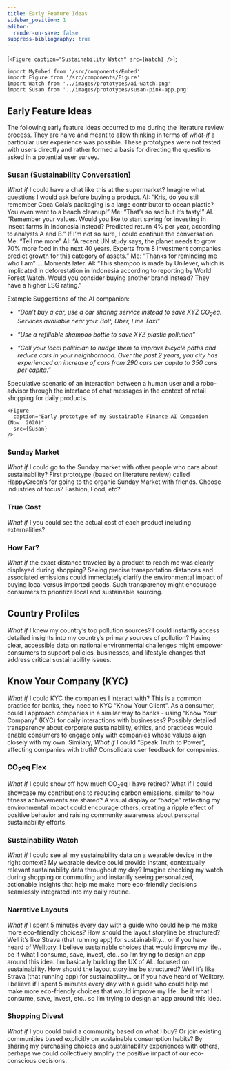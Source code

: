 ```yaml
---
title: Early Feature Ideas
sidebar_position: 1
editor:
  render-on-save: false
suppress-bibliography: true
---
```





[`<Figure caption="Sustainability Watch" src={Watch} />`];

````mdx-code-block
import MyEmbed from '/src/components/Embed'
import Figure from '/src/components/Figure'
import Watch from '../images/prototypes/ai-watch.png'
import Susan from '../images/prototypes/susan-pink-app.png'
````

## Early Feature Ideas

The following early feature ideas occurred to me during the literature
review process. They are naive and meant to allow thinking in terms of
*what-if* a particular user experience was possible. These prototypes
were not tested with users directly and rather formed a basis for
directing the questions asked in a potential user survey.

### Susan (Sustainability Conversation)

*What if* I could have a chat like this at the supermarket? Imagine what
questions I would ask before buying a product. AI: “Kris, do you still
remember Coca Cola’s packaging is a large contributor to ocean plastic?
You even went to a beach cleanup!” Me: “That’s so sad but it’s tasty!”
AI. “Remember your values. Would you like to start saving for investing
in insect farms in Indonesia instead? Predicted return 4% per year,
according to analysts A and B.” If I’m not so sure, I could continue the
conversation. Me: “Tell me more” AI: “A recent UN study says, the planet
needs to grow 70% more food in the next 40 years. Experts from 8
investment companies predict growth for this category of assets.” Me:
“Thanks for reminding me who I am” … Moments later. AI: “This shampoo is
made by Unilever, which is implicated in deforestation in Indonesia
according to reporting by World Forest Watch. Would you consider buying
another brand instead? They have a higher ESG rating.”

Example Suggestions of the AI companion:

-   *“Don’t buy a car, use a car sharing service instead to save XYZ
    CO<sub>2</sub>eq. Services available near you: Bolt, Uber, Line
    Taxi”*

-   *“Use a refillable shampoo bottle to save XYZ plastic pollution”*

-   *“Call your local politician to nudge them to improve bicycle paths
    and reduce cars in your neighborhood. Over the past 2 years, you
    city has experienced an increase of cars from 290 cars per capita to
    350 cars per capita.”*

Speculative scenario of an interaction between a human user and a
robo-advisor through the interface of chat messages in the context of
retail shopping for daily products.

````mdx-code-block
<Figure
  caption="Early prototype of my Sustainable Finance AI Companion (Nov. 2020)"
  src={Susan}
/>
````

### Sunday Market

*What if* I could go to the Sunday market with other people who care
about sustainability? First prototype (based on literature review)
called HappyGreen’s for going to the organic Sunday Market with friends.
Choose industries of focus? Fashion, Food, etc?

<MyEmbed src="https://framer.com/embed/HappyGreen-s--b6BsD3AvB9LOehpEFVAu/DGVOYRTex?highlights=0" text="Loading Sunday Market..." />

### True Cost

*What if* I you could see the actual cost of each product including
externalities?

<MyEmbed src="https://www.figma.com/embed?embed_host=share&url=https%3A%2F%2Fwww.figma.com%2Ffile%2FcAgbLs3UzAI5TnmjOipjZ5%2FTrue-Cost%3Fnode-id%3D0%253A1" text="Loading True Cost..." />

### How Far?

*What if* the exact distance traveled by a product to reach me was
clearly displayed during shopping? Seeing precise transportation
distances and associated emissions could immediately clarify the
environmental impact of buying local versus imported goods. Such
transparency might encourage consumers to prioritize local and
sustainable sourcing.

<MyEmbed src="https://www.figma.com/embed?embed_host=share&url=https%3A%2F%2Fwww.figma.com%2Ffile%2FY1PlFrLRvyu7lI2KvAILe4%2FHow-Far%253F%3Fnode-id%3D0%253A1%26t%3Dn2uEPPaN4pknSaVh-1" text="Loading 'How Far?'..." />

## Country Profiles

*What if* I knew my country’s top pollution sources? I could instantly
access detailed insights into my country’s primary sources of pollution?
Having clear, accessible data on national environmental challenges might
empower consumers to support policies, businesses, and lifestyle changes
that address critical sustainability issues.

<MyEmbed src="https://www.figma.com/embed?embed_host=share&url=https%3A%2F%2Fwww.figma.com%2Ffile%2Fx2OIzYHACJTr6xnzHkrdeQ%2FCountry-Profiles%3Fnode-id%3D0%253A1%26t%3DW82SgRzgzbAaHImo-1" text="Loading Country Profiles..." />

## Know Your Company (KYC)

*What if* I could KYC the companies I interact with? This is a common
practice for banks, they need to KYC “Know Your Client”. As a consumer,
could I approach companies in a similar way to banks - using “Know Your
Company” (KYC) for daily interactions with businesses? Possibly detailed
transparency about corporate sustainability, ethics, and practices would
enable consumers to engage only with companies whose values align
closely with my own. Similary, *What if* I could “Speak Truth to Power”,
affecting companies with truth? Consolidate user feedback for companies.

### CO<sub>2</sub>eq Flex

*What if* I could show off how much CO<sub>2</sub>eq I have retired?
What if I could showcase my contributions to reducing carbon emissions,
similar to how fitness achievements are shared? A visual display or
“badge” reflecting my environmental impact could encourage others,
creating a ripple effect of positive behavior and raising community
awareness about personal sustainability efforts.

### Sustainability Watch

*What if* I could see all my sustainability data on a wearable device in
the right context? My wearable device could provide instant,
contextually relevant sustainability data throughout my day? Imagine
checking my watch during shopping or commuting and instantly seeing
personalized, actionable insights that help me make more eco-friendly
decisions seamlessly integrated into my daily routine.

<div dangerouslySetInnerHTML={{ __html: quartoRawHtml[0] }} />

### Narrative Layouts

*What if* I spent 5 minutes every day with a guide who could help me
make more eco-friendly choices? How should the layout storyline be
structured? Well it’s like Strava (that running app) for sustainability…
or if you have heard of Welltory. I believe sustainable choices that
would improve my life.. be it what I consume, save, invest, etc.. so I’m
trying to design an app around this idea. I’m basically building the UX
of AI.. focused on sustainability. How should the layout storyline be
structured? Well it’s like Strava (that running app) for sustainability…
or if you have heard of Welltory. I believe if I spent 5 minutes every
day with a guide who could help me make more eco-friendly choices that
would improve my life.. be it what I consume, save, invest, etc.. so I’m
trying to design an app around this idea.

<MyEmbed src="https://www.figma.com/embed?embed_host=share&url=https%3A%2F%2Fwww.figma.com%2Ffile%2FnTh1LsECxFABEZPE7pSFgw%2FDid-you-know%253F%3Fnode-id%3D0%253A1" text="Loading Prototype..." />

### Shopping Divest

*What if* I you could build a community based on what I buy? Or join
existing communities based explicitly on sustainable consumption habits?
By sharing my purchasing choices and sustainability experiences with
others, perhaps we could collectively amplify the positive impact of our
eco-conscious decisions.

<MyEmbed src="https://www.figma.com/embed?embed_host=share&url=https%3A%2F%2Fwww.figma.com%2Ffile%2Fw7LqdSzACgz9ghuTcrSxgk%2FDivest%3Fnode-id%3D0%253A1" text="Loading Shopping Divest..." />
